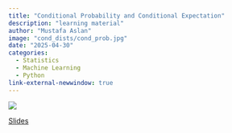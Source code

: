 ---
title: "Conditional Probability and Conditional Expectation"
description: "learning material"
author: "Mustafa Aslan"
image: "cond_dists/cond_prob.jpg"
date: "2025-04-30"
categories:
  - Statistics
  - Machine Learning
  - Python
link-external-newwindow: true
---

![](cond_prob.jpg){fig-align="center"}

<link rel="stylesheet" href="https://cdnjs.cloudflare.com/ajax/libs/font-awesome/6.4.0/css/all.min.css">

[<i class="fas fa-bookmark"></i> Slides](cond_dists/cond_dist_notebook.ipynb){.btn .btn-sm .btn-outline-primary}